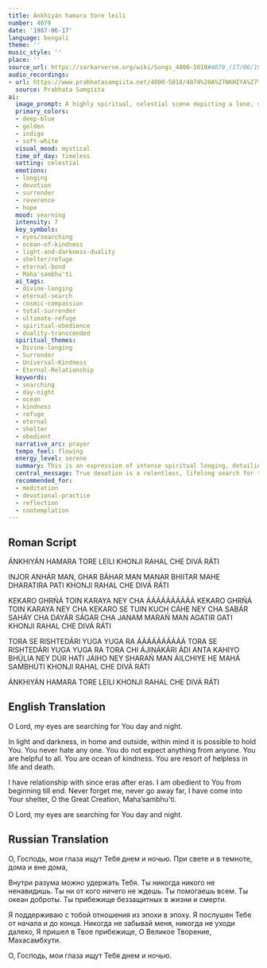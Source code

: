 ```yaml
---
title: Ánkhiyán hamara tore leili
number: 4079
date: '1987-06-17'
language: bengali
theme: ''
music_style: ''
place: ''
source_url: https://sarkarverse.org/wiki/Songs_4000-5018#4079_(17/06/1987)_(Aungika)
audio_recordings:
- url: https://www.prabhatasamgiita.net/4000-5018/4079%20A%27NKHIYA%27%20HAMER%20TORE%20LEILI%20KHONJI.mp3
  source: Prabhata Samgiita
ai:
  image_prompt: A highly spiritual, celestial scene depicting a lone, searching eye (Ankhiyán) suspended between realms of golden light and deep indigo shadow, symbolizing the continuous search day and night. The eye is gazing toward a vast, luminous entity representing the 'Ocean of Kindness,' characterized by flowing golden and soft white light, suggesting universal refuge and infinite compassion. The composition should convey profound devotion and the merging of internal and external worlds.
  primary_colors:
  - deep-blue
  - golden
  - indigo
  - soft-white
  visual_mood: mystical
  time_of_day: timeless
  setting: celestial
  emotions:
  - longing
  - devotion
  - surrender
  - reverence
  - hope
  mood: yearning
  intensity: 7
  key_symbols:
  - eyes/searching
  - ocean-of-kindness
  - light-and-darkness-duality
  - shelter/refuge
  - eternal-bond
  - Maha'sambhu'ti
  ai_tags:
  - divine-longing
  - eternal-search
  - cosmic-compassion
  - total-surrender
  - ultimate-refuge
  - spiritual-obedience
  - duality-transcended
  spiritual_themes:
  - Divine-longing
  - Surrender
  - Universal-Kindness
  - Eternal-Relationship
  keywords:
  - searching
  - day-night
  - ocean
  - kindness
  - refuge
  - eternal
  - shelter
  - obedient
  narrative_arc: prayer
  tempo_feel: flowing
  energy_level: serene
  summary: This is an expression of intense spiritual longing, detailing the devotee's relentless, continuous search for the Divine in all aspects of existence—in light, darkness, inside, and out. The song recognizes the Lord as the universally kind, non-judgmental helper, and the ultimate resort in life and death, concluding with a total surrender and a heartfelt plea for the Divine not to abandon the eternal devotee.
  central_message: True devotion is a relentless, lifelong search for the Divine, who is the universally kind ultimate refuge with whom we share an eternal bond.
  recommended_for:
  - meditation
  - devotional-practice
  - reflection
  - contemplation
---
```


## Roman Script

ÁNKHIYÁN HAMARA TORE LEILI
KHONJI RAHAL CHE DIVÁ RÁTI

INJOR ANHÁR MAN, GHAR BÁHAR MAN
MANAR BHIITAR MAHE DHARATIRA PATI
KHONJI RAHAL CHE DIVÁ RÁTI

KEKARO GHRŃÁ TOIN KARAYA NEY CHA
ÁÁÁÁÁÁÁÁÁÁ
KEKARO GHRŃÁ TOIN KARAYA NEY CHA
KEKARO SE TUIN KUCH CÁHE NEY CHA
SABÁR SAHÁY CHA DAYÁR SÁGAR CHA
JANAM MARAŃ MAN AGATIR GATI
KHONJI RAHAL CHE DIVÁ RÁTI

TORA SE RISHTEDÁRI YUGA YUGA RA
ÁÁÁÁÁÁÁÁÁÁ
TORA SE RISHTEDÁRI YUGA YUGA RA
TORA CHI ÁJINÁKÁRI ÁDI ANTA
KAHIYO BHÚLIA NEY DÚR HAT́I JÁIHO NEY
SHARAŃ MAN ÁILCHIYE HE MAHÁ SAḾBHÚTI
KHONJI RAHAL CHE DIVÁ RÁTI

ÁNKHIYÁN HAMARA TORE LEILI
KHONJI RAHAL CHE DIVÁ RÁTI

## English Translation

O Lord, my eyes are searching for You
day and night.

In light and darkness, in home and
outside, within mind it is possible to hold You.
You never hate any one.
You do not expect
anything from anyone.
You are helpful to all. You are ocean of kindness.
You are resort of
helpless in life and death.

I have relationship with since eras after eras.
I am obedient
to You from beginning till end.
Never forget me, never go away far, I have come into Your
shelter, O the Great Creation, Maha’sambhu’ti.

O Lord, my eyes are searching for You
day and night.

## Russian Translation

О, Господь, мои глаза ищут Тебя днем и ночью.
При свете и в темноте, дома и вне дома,

Внутри разума можно удержать Тебя.
Ты никогда никого не ненавидишь.
Ты ни от кого ничего не ждешь.
Ты помогаешь всем. Ты океан доброты.
Ты прибежище беззащитных в жизни и смерти.

Я поддерживаю с тобой отношения из эпохи в эпоху.
Я послушен Тебе от начала и до конца.
Никогда не забывай меня, никогда не уходи далеко,
Я пришел в Твое прибежище, О Великое Творение, Махасамбхути.

О, Господь, мои глаза ищут Тебя днем и ночью.
